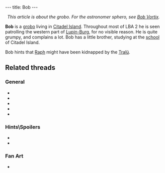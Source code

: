 ---
title: Bob
---

<center>''This article is about the grobo. For the astronomer sphero, see [[Bob Vortix]].''</center>

{{twinsunica import}}{{Infobox Character
 |image=Bob.png
 |race=Grobo
 |gender=Male
 |size=average
 |age=Adult
 |magical=
 |lba1=
 |lba2=yes
 |alignment=
 |occupation=
 |requires=
 |amount=
 |fam1=
 |fam2=
 |planet=
 |island=
 |building=
}}

'''Bob''' is a [[grobo]] living in [[Citadel Island]]. Throughout most of LBA 2 he is seen patrolling the western part of [[Lupin-Burg]], for no visible reason. He is quite grumpy, and complains a lot. Bob has a little brother, studying at the [[school]] of Citadel Island.

Bob hints that [[Raph]] might have been kidnapped by the [[Tralü]].

==Related threads==
===General===
* {{thread|id=10820|title=What Is Bob Doing There?}}
* {{thread|id=7972|title=Families}}
* {{thread|id=6384|title=guess what?... A strange quote!!!}}
* {{thread|id=1928|title=Ever noticed?}}
* {{thread|id=155|title=Twinsun - a happy jolly place? I THINK NOT}}

===Hints\Spoilers===
* {{thread|id=10415|title=LBA 2 Goofs}}
* {{thread|id=97|title=Something about Bob...}}

===Fan Art===
* {{post|id=87488|title=Amazing! LBA3 planning! Wooo!}}

<!-- remove these category links when they're all automated by categorizers...
[[Category:Grobos]]
[[Category:Male characters]]
[[Category:Average characters]]
[[Category:Adult characters]]
[[Category:Citadel Island inhabitants]] -->